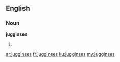 ==English==

===Noun===
'''jugginses'''

# {{plural of|[[juggins]]}}

[[ar:jugginses]]
[[fr:jugginses]]
[[ku:jugginses]]
[[my:jugginses]]